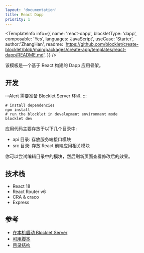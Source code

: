 ```yaml
---
layout: 'documentation'
title: React Dapp
priority: 1
---
```


<TemplateCoverImage templateName="react-dapp" />

<TemplateInfo info={{ 
  name: 'react-dapp', 
  blockletType: 'dapp',
  composable: 'Yes',
  languages: 'JavaScript',
  useCase: 'Starter', 
  author:'ZhangHan',
  readme: 'https://github.com/blocklet/create-blocklet/blob/main/packages/create-app/templates/react-dapp/README.md',
}} />

该模板是一个基于 React 构建的 Dapp 应用骨架。

## 开发

:::Alert
需要准备 Blocklet Server 环境.
:::

```shell
# install dependencies
npm install
# run the blocklet in development environment mode
blocklet dev
```

应用代码主要存放于以下几个目录中:  

- api 目录: 存放服务端接口模块
- src 目录: 存放 React 前端应用相关模块

你可以尝试编辑目录中的模块，然后刷新页面查看修改后的效果。

## 技术栈

- React 18
- React Router v6
- CRA & craco
- Express

## 参考

- [在本机启动 Blocklet Server](https://developer.blocklet.io/docs/en/prerequisites/server)
- [可用脚本](/available-scripts)
- [目录结构](/folder-structure)
